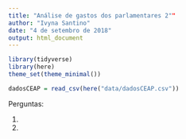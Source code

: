 ```yaml
---
title: "Análise de gastos dos parlamentares 2""
author: "Ivyna Santino"
date: "4 de setembro de 2018"
output: html_document
---
```


```r
library(tidyverse)
library(here)
theme_set(theme_minimal())
```

```r
dadosCEAP = read_csv(here("data/dadosCEAP.csv"))
```

Perguntas:

1. 
2.
